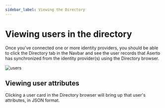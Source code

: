 ```yaml
---
sidebar_label: Viewing the Directory
---
```


# Viewing users in the directory

Once you’ve connected one or more identity providers, you should be
able to click the Directory tab in the Navbar and see the user records that Aserto has synchronized
from the identity provider(s) using the Directory browser.

![users](/users.png)

## Viewing user attributes

Clicking a user card in the Directory browser will bring up that user's attributes, in JSON format.
